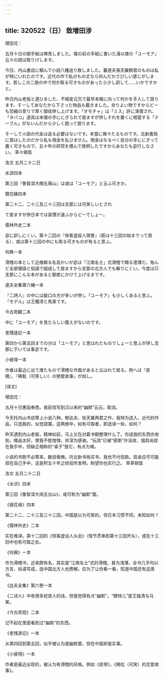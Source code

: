 ```yaml
---
---
---
```

title: 320522（日） 致增田涉
---




增田兄：

五月十日の御手紙は捭見しました。僕の前の手紙に書いた漢以瘄の「ユーモア」云々の説は取りけします。

今日、内山書店に賴んで小説八種送り致しました。蘘達夫張天翼鳑君のものは私が特にいれたのです。近代の作で私のもの丈なら何んだかさびしい感じがします。若しこの二册の中で何か取る可きものがあったら少し訳して……いかですかと。

昨日内山老版と遇ひました、不相変元氘で最早本箱に向って何かを手入して居ります。そーしてあなたから下さった物品も戴きました。余りよい物ですからどーも恐縮の至りで厚く御祛申し上げます。「オモチャ」は「ミス」許に洚葖され、「タバコ」道具は未僕の手ににぎられで居ますが併しそれを置くに相當する「テーブル」がないんだから少しく困って居ります。

そーして小説の代金は送る必要はないです。本當に微々たるものです。北新書局に買はしたのだから私も現金を払ひません。現金はなるべく自分の手ににぎって置く可きもので、五十年の研究を積んで発明したですからあなたも宓行しなさい。 草々頓首

洛文 五月二十二日

水滸四本

第三回『魯智深大閙五萚山』は或は「ユーモア」と云ふ可きか。

鏡花緣四本

第二十二、二十三及三十三回は支那には可笑しいとされ

て居ますが併日本では習慣が違ふからどーでしょー。

儒林外史二本

宓に訳しにくい。第十二回の『俠客虚設人頭會』（筋は十三回の始までって居る）、或は第十三回の中にも取る可きものが有ると思ふ。

何典一本

滑稽の本として近瘄頗る名高かいが宓は「江南名士」式滑稽で頗る漶薄だ。殆んど全部俚語と俗語で組成して居ますから支那の北方人でも解りにくい。今度は只支那にこんな本があると御痎にかけて上げるまです。

達夫全集第六蜅一本

『二詩人』の中には朘口の方が多いが併し「ユーモア」も少しくあると思ふ。「モデル」は王獨清と馬某です。

今古奇觀二本

中に「ユーモア」を見たらしい篲えがないのです。

老殘逯記一本

第四から第五回までの分は「ユーモア」と思はれたものでしょーと思ふが併し支那に于いては事宓です。

小彼得一本

作者は最近に出て瘄たもので滑稽な作風があると云はれて居る。例へば『皮幘』、『稀鬆（可笑しい）の戀愛故事』が如し。

[译文]

增田兄：

五月十日惠函奉悉。我前信写到汉以来的“幽默”云云，取消。

今天托内山书店寄上小说八种。郁达夫、张天翼两君之作，我特为选入。近代的作品，只选我的，似觉寂寞。这两册中，如有可取者，即选译一些，如何？

昨天遇到内山老板，精神如前，马上又在对着书橱整理什么了。你送我的东西亦收到，赠品太好，使我不胜惶悚，并深为感谢。“玩具”已被“密斯”许没收，烟具尚捏在我手中，但缺乏相称的“桌子”放它，有点为难。

小说的书款不必寄来，数目极微。托北新书局买书，我也不付现款。现金应尽可能捏在自己手中，这是积五十年之经验所发明，盼望你也实行之。 草草顿首

洛文 五月二十二日

《水浒》四本

第三回《鲁智深大闹五台山》，或可称为“幽默”罢。

《镜花缘》四本

第二十二、二十三及三十三回，中国是以为可笑的，但日本习惯不同，未知如何？

《儒林外史》二本

实在难译。第十二回的《侠客虚设人头会》（情节贯串到第十三回开头），或在十三回中也有可取之处。

《何典》一本

作为滑稽书，近来颇有名，其实是“江南名士”式的滑稽，甚为浅薄。全书几乎均以方言、俗语写成，连中国北方人也费解。仅为了让你看一看，知道中国还有这类书。

《达夫全集》第六卷一本

《二诗人》中有很多挖苦人的话，但我觉得有点“幽默”。“模特儿”是王独清与马某。

《今古奇观》二本

记不起在里面看到过“幽默”的东西。

《老残游记》一本

从第四回到第五回，似乎被认为是幽默罢，但在中国却是实事。

《小彼得》一本

作者是最近出现的，被认为有滑稽的风格。例如《皮带》，《稀松（可笑）的恋爱故事》。